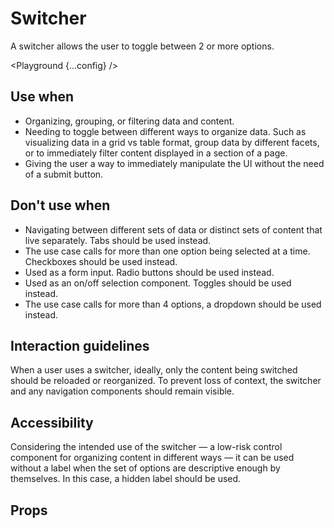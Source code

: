 
# Switcher

A switcher allows the user to toggle between 2 or more options.

<Playground {...config} />

## Use when

- Organizing, grouping, or filtering data and content.
- Needing to toggle between different ways to organize data. Such as visualizing data in a grid vs table format, group data by different facets, or to immediately filter content displayed in a section of a page.
- Giving the user a way to immediately manipulate the UI without the need of a submit button.

## Don't use when

- Navigating between different sets of data or distinct sets of content that live separately. Tabs should be used instead.
- The use case calls for more than one option being selected at a time. Checkboxes should be used instead.
- Used as a form input. Radio buttons should be used instead.
- Used as an on/off selection component. Toggles should be used instead.
- The use case calls for more than 4 options, a dropdown should be used instead.

## Interaction guidelines

When a user uses a switcher, ideally, only the content being switched should be reloaded or reorganized. To prevent loss of context, the switcher and any navigation components should remain visible.

## Accessibility

Considering the intended use of the switcher — a low-risk control component for organizing content in different ways — it can be used without a label when the set of options are descriptive enough by themselves. In this case, a hidden label should be used.

## Props

<PropsTable propsConfig={config.props} />

